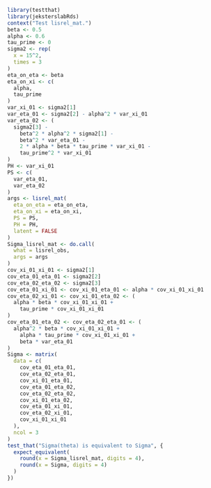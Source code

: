 
```r
library(testthat)
library(jeksterslabRds)
context("Test lisrel_mat.")
beta <- 0.5
alpha <- 0.6
tau_prime <- 0
sigma2 <- rep(
  x = 15^2,
  times = 3
)
eta_on_eta <- beta
eta_on_xi <- c(
  alpha,
  tau_prime
)
var_xi_01 <- sigma2[1]
var_eta_01 <- sigma2[2] - alpha^2 * var_xi_01
var_eta_02 <- (
  sigma2[3] -
    beta^2 * alpha^2 * sigma2[1] -
    beta^2 * var_eta_01 -
    2 * alpha * beta * tau_prime * var_xi_01 -
    tau_prime^2 * var_xi_01
)
PH <- var_xi_01
PS <- c(
  var_eta_01,
  var_eta_02
)
args <- lisrel_mat(
  eta_on_eta = eta_on_eta,
  eta_on_xi = eta_on_xi,
  PS = PS,
  PH = PH,
  latent = FALSE
)
Sigma_lisrel_mat <- do.call(
  what = lisrel_obs,
  args = args
)
cov_xi_01_xi_01 <- sigma2[1]
cov_eta_01_eta_01 <- sigma2[2]
cov_eta_02_eta_02 <- sigma2[3]
cov_eta_01_xi_01 <- cov_xi_01_eta_01 <- alpha * cov_xi_01_xi_01
cov_eta_02_xi_01 <- cov_xi_01_eta_02 <- (
  alpha * beta * cov_xi_01_xi_01 +
    tau_prime * cov_xi_01_xi_01
)
cov_eta_01_eta_02 <- cov_eta_02_eta_01 <- (
  alpha^2 * beta * cov_xi_01_xi_01 +
    alpha * tau_prime * cov_xi_01_xi_01 +
    beta * var_eta_01
)
Sigma <- matrix(
  data = c(
    cov_eta_01_eta_01,
    cov_eta_02_eta_01,
    cov_xi_01_eta_01,
    cov_eta_01_eta_02,
    cov_eta_02_eta_02,
    cov_xi_01_eta_02,
    cov_eta_01_xi_01,
    cov_eta_02_xi_01,
    cov_xi_01_xi_01
  ),
  ncol = 3
)
test_that("Sigma(theta) is equivalent to Sigma", {
  expect_equivalent(
    round(x = Sigma_lisrel_mat, digits = 4),
    round(x = Sigma, digits = 4)
  )
})
```

